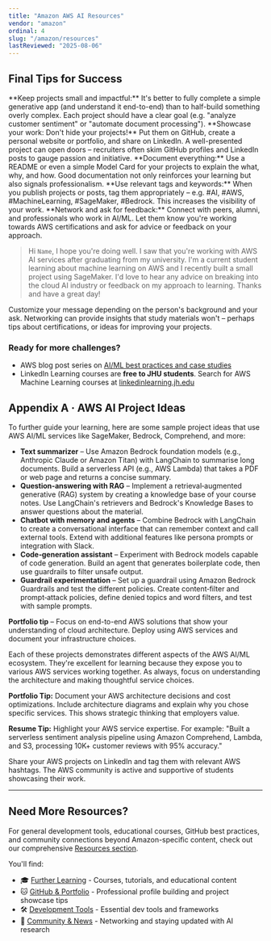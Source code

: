 ```yaml
---
title: "Amazon AWS AI Resources"
vendor: "amazon"
ordinal: 4
slug: "/amazon/resources"
lastReviewed: "2025-08-06"
---
```


## Final Tips for Success
<CheckList>
    <CheckListItem>**Keep projects small and impactful:** It's better to fully complete a simple generative app (and understand it end-to-end) than to half-build something overly complex. Each project should have a clear goal (e.g. "analyze customer sentiment" or "automate document processing").</CheckListItem>
    <CheckListItem>**Showcase your work: Don't hide your projects!** Put them on GitHub, create a personal website or portfolio, and share on LinkedIn. A well-presented project can open doors – recruiters often skim GitHub profiles and LinkedIn posts to gauge passion and initiative.</CheckListItem>
    <CheckListItem>**Document everything:** Use a README or even a simple Model Card for your projects to explain the what, why, and how. Good documentation not only reinforces your learning but also signals professionalism.</CheckListItem>
    <CheckListItem>**Use relevant tags and keywords:** When you publish projects or posts, tag them appropriately – e.g. #AI, #AWS, #MachineLearning, #SageMaker, #Bedrock. This increases the visibility of your work.</CheckListItem>
    <CheckListItem>**Network and ask for feedback:** Connect with peers, alumni, and professionals who work in AI/ML. Let them know you're working towards AWS certifications and ask for advice or feedback on your approach.</CheckListItem>
</CheckList>

> Hi ```Name```, I hope you're doing well. I saw that you're working with AWS AI services after graduating from my university. I'm a current student learning about machine learning on AWS and I recently built a small project using SageMaker. I'd love to hear any advice on breaking into the cloud AI industry or feedback on my approach to learning. Thanks and have a great day!

Customize your message depending on the person's background and your ask. Networking can provide insights that study materials won't – perhaps tips about certifications, or ideas for improving your projects.

### Ready for more challenges?
* AWS blog post series on [AI/ML best practices and case studies](https://aws.amazon.com/blogs/machine-learning/)
* LinkedIn Learning courses are **free to JHU students**. Search for AWS Machine Learning courses at [linkedinlearning.jh.edu](https://linkedinlearning.jh.edu)

## Appendix A · AWS AI Project Ideas
To further guide your learning, here are some sample project ideas that use AWS AI/ML services like SageMaker, Bedrock, Comprehend, and more:

* **Text summarizer** – Use Amazon Bedrock foundation models (e.g., Anthropic Claude or Amazon Titan) with LangChain to summarise long documents. Build a serverless API (e.g., AWS Lambda) that takes a PDF or web page and returns a concise summary.
* **Question‑answering with RAG** – Implement a retrieval‑augmented generative (RAG) system by creating a knowledge base of your course notes. Use LangChain's retrievers and Bedrock's Knowledge Bases to answer questions about the material.
* **Chatbot with memory and agents** – Combine Bedrock with LangChain to create a conversational interface that can remember context and call external tools. Extend with additional features like persona prompts or integration with Slack.
* **Code‑generation assistant** – Experiment with Bedrock models capable of code generation. Build an agent that generates boilerplate code, then use guardrails to filter unsafe output.
* **Guardrail experimentation** – Set up a guardrail using Amazon Bedrock Guardrails and test the different policies. Create content‑filter and prompt‑attack policies, define denied topics and word filters, and test with sample prompts.

<div className="bg-orange-50 rounded-lg p-6">
    <strong>Portfolio tip</strong> – Focus on end-to-end AWS solutions that show your understanding of cloud architecture. Deploy using AWS services and document your infrastructure choices.
</div>

Each of these projects demonstrates different aspects of the AWS AI/ML ecosystem. They're excellent for learning because they expose you to various AWS services working together. As always, focus on understanding the architecture and making thoughtful service choices.

**Portfolio Tip:** Document your AWS architecture decisions and cost optimizations. Include architecture diagrams and explain why you chose specific services. This shows strategic thinking that employers value.

**Resume Tip:** Highlight your AWS service expertise. For example: "Built a serverless sentiment analysis pipeline using Amazon Comprehend, Lambda, and S3, processing 10K+ customer reviews with 95% accuracy."

Share your AWS projects on LinkedIn and tag them with relevant AWS hashtags. The AWS community is active and supportive of students showcasing their work.

---

## Need More Resources?

For general development tools, educational courses, GitHub best practices, and community connections beyond Amazon-specific content, check out our comprehensive [Resources section](/resources).

You'll find:
- 🎓 [Further Learning](/resources/learning) - Courses, tutorials, and educational content
- 🐱 [GitHub & Portfolio](/resources/github) - Professional profile building and project showcase tips  
- 🛠️ [Development Tools](/resources/tools) - Essential dev tools and frameworks
- 👥 [Community & News](/resources/community) - Networking and staying updated with AI research
